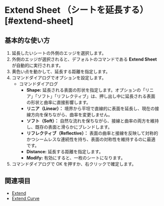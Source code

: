 
# Extend Sheet （シートを延長する）[#extend-sheet]

<Reference shortcut="" command="Extend Sheet" button="" />

## 基本的な使い方

1. 延長したいシートの外側のエッジを選択します。
2. 外側のエッジが選択されると、デフォルトのコマンドである **Extend Sheet** が自動的に実行されます。
3. 黄色い点を動かして、延長する距離を指定します。
4. コマンドダイアログでオプションを設定します。
    - <Kst>コマンドダイアログ</Kst>
        - **Shape:** 延長される表面の形状を指定します。オプションの「リニア」「ソフト」「リフレクティブ」は、押し出し中に延長される表面の形状と曲率に直接影響します。
        - **リニア（Linear）：** 境界から平坦で直線的に表面を延長し、現在の接線方向を保ちながら、曲率を変更しません。
        - **ソフト（Soft）：** 自然な流れを保ちながら、接線と曲率の両方を維持し、既存の表面と滑らかにブレンドします。
        - **リフレクティブ（Reflective）：** 表面の曲率と接線を反映して対称的かつシームレスな連続性を持ち、表面の対称性を維持するのに最適です。
        - **Distance:** 延長する距離を指定します。
        - **Modify:** 有効にすると、一枚のシートになります。
5. コマンドダイアログで OK を押すか、右クリックで確定します。

<VideoPlayer fileName="extend-sheet"/>

## 関連項目
- [Extend](extend)
- [Extend Curve](/sketch/extend-curve)